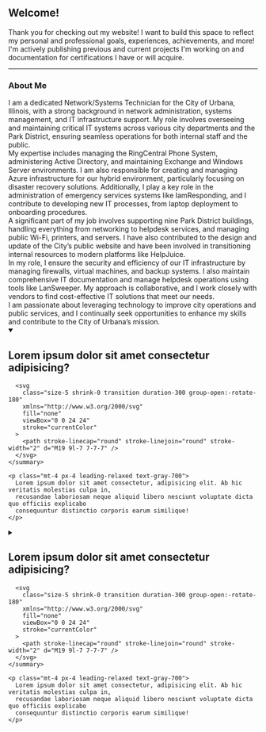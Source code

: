 
<div class="flex min-h-screen items-center justify-center">
  <section class="px-8 sm:px-16 md:px-24 lg:px-32 xl:px-40 max-w-screen-lg mx-auto">
    <div class="mb-24 text-center">
      <h1 class="block antialiased font-sans my-5 text-center text-4xl font-bold leading-tight tracking-normal text-white md:text-5xl">
        Welcome!
      </h1>
      <p class="block antialiased font-sans my-5 mx-auto text-center text-lg font-normal leading-relaxed tracking-normal text-gray-200 md:text-xl lg:max-w-4xl">
        Thank you for checking out my website! I want to build this space to reflect my personal and professional goals, experiences, achievements, and more! I'm actively publishing previous and current <Link href="/projects">projects</Link> I'm working on and <Link href="/posts">documentation</Link> for certifications I have or will acquire.
      </p>
      <hr class="my-3 border-blue-gray-50" />
      <h3 class="block antialiased font-sans font-semibold mb-2 mt-3 text-center text-2xl leading-tight tracking-normal text-white">
        About Me
      </h3>
      <div class="block antialiased font-sans text-base leading-relaxed mb-4 font-normal text-gray-200">
        I am a dedicated Network/Systems Technician for the City of Urbana, Illinois, with a strong background in network administration, systems management, and IT infrastructure support. My role involves overseeing and maintaining critical IT systems across various city departments and the Park District, ensuring seamless operations for both internal staff and the public.
      </div>
      <div class="block antialiased font-sans text-base leading-relaxed mb-4 font-normal text-gray-200">
        My expertise includes managing the RingCentral Phone System, administering Active Directory, and maintaining Exchange and Windows Server environments. I am also responsible for creating and managing Azure infrastructure for our hybrid environment, particularly focusing on disaster recovery solutions. Additionally, I play a key role in the administration of emergency services systems like IamResponding, and I contribute to developing new IT processes, from laptop deployment to onboarding procedures.
      </div>
      <div class="block antialiased font-sans text-base leading-relaxed mb-4 font-normal text-gray-200">
        A significant part of my job involves supporting nine Park District buildings, handling everything from networking to helpdesk services, and managing public Wi-Fi, printers, and servers. I have also contributed to the design and update of the City’s public website and have been involved in transitioning internal resources to modern platforms like HelpJuice.
      </div>
      <div class="block antialiased font-sans text-base leading-relaxed mb-4 font-normal text-gray-200">
        In my role, I ensure the security and efficiency of our IT infrastructure by managing firewalls, virtual machines, and backup systems. I also maintain comprehensive IT documentation and manage helpdesk operations using tools like LanSweeper. My approach is collaborative, and I work closely with vendors to find cost-effective IT solutions that meet our needs.
      </div>
      <div class="block antialiased font-sans text-base leading-relaxed mb-4 font-normal text-gray-200">
        I am passionate about leveraging technology to improve city operations and public services, and I continually seek opportunities to enhance my skills and contribute to the City of Urbana’s mission.
      </div>
    </div>
  </section>
</div>


<div class="space-y-4">
  <details class="group [&_summary::-webkit-details-marker]:hidden" open>
    <summary
      class="flex cursor-pointer items-center justify-between gap-1.5 rounded-lg bg-gray-50 p-4 text-gray-900"
    >
      <h2 class="font-medium">Lorem ipsum dolor sit amet consectetur adipisicing?</h2>

      <svg
        class="size-5 shrink-0 transition duration-300 group-open:-rotate-180"
        xmlns="http://www.w3.org/2000/svg"
        fill="none"
        viewBox="0 0 24 24"
        stroke="currentColor"
      >
        <path stroke-linecap="round" stroke-linejoin="round" stroke-width="2" d="M19 9l-7 7-7-7" />
      </svg>
    </summary>

    <p class="mt-4 px-4 leading-relaxed text-gray-700">
      Lorem ipsum dolor sit amet consectetur, adipisicing elit. Ab hic veritatis molestias culpa in,
      recusandae laboriosam neque aliquid libero nesciunt voluptate dicta quo officiis explicabo
      consequuntur distinctio corporis earum similique!
    </p>
  </details>

  <details class="group [&_summary::-webkit-details-marker]:hidden">
    <summary
      class="flex cursor-pointer items-center justify-between gap-1.5 rounded-lg bg-gray-50 p-4 text-gray-900"
    >
      <h2 class="font-medium">Lorem ipsum dolor sit amet consectetur adipisicing?</h2>

      <svg
        class="size-5 shrink-0 transition duration-300 group-open:-rotate-180"
        xmlns="http://www.w3.org/2000/svg"
        fill="none"
        viewBox="0 0 24 24"
        stroke="currentColor"
      >
        <path stroke-linecap="round" stroke-linejoin="round" stroke-width="2" d="M19 9l-7 7-7-7" />
      </svg>
    </summary>

    <p class="mt-4 px-4 leading-relaxed text-gray-700">
      Lorem ipsum dolor sit amet consectetur, adipisicing elit. Ab hic veritatis molestias culpa in,
      recusandae laboriosam neque aliquid libero nesciunt voluptate dicta quo officiis explicabo
      consequuntur distinctio corporis earum similique!
    </p>
  </details>
</div>